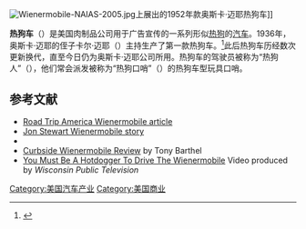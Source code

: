 [[Image:Wienermobile-NAIAS-2005.jpg|thumb]]上展出的1952年款奥斯卡·迈耶热狗车]]

'''热狗车'''（{{lang-en|Wienermobile}}）是美国{{le|奥斯卡·迈耶|Oscar Mayer}}肉制品公司用于广告宣传的一系列形似[[热狗|热狗]]的[[汽车|汽车]]。1936年，奥斯卡·迈耶的侄子卡尔·迈耶（{{lang|en|Carl G. Mayer}}）主持生产了第一款热狗车。<ref>{{cite web |url=http://www.newtondowntowncarshow.com/OscarMayer_Wienermobile1936.jpg |title=1936 Oscar Mayer Wienermobile |deadurl=yes |archiveurl=https://web.archive.org/web/20101013103630/http://www.newtondowntowncarshow.com/OscarMayer_Wienermobile1936.jpg |archivedate=2010-10-13 |accessdate=February 18, 2014}}</ref>此后热狗车历经数次更新换代，直至今日仍为奥斯卡·迈耶公司所用。热狗车的驾驶员被称为“热狗人”（{{lang|en|Hotdogger}}），他们常会派发被称为“热狗口哨”（{{lang|en| Wienerwhistle}}）的热狗车型玩具口哨。

== 参考文献 ==
{{reflist}}
*[http://www.roadtripamerica.com/wheels/oscar.htm Road Trip America Wienermobile article] {{Wayback|url=http://www.roadtripamerica.com/wheels/oscar.htm |date=20181118023432 }}
*[http://carpeperdiem.blogspot.com/2006_01_01_carpeperdiem_archive.html Jon Stewart Wienermobile story] {{Wayback|url=http://carpeperdiem.blogspot.com/2006_01_01_carpeperdiem_archive.html |date=20070704153622 }}
*{{cite web|url=http://www.ifindkarma.com/attic/BARRY/dorks|title=Wienermobile|author=Barry. Dave | archiveurl = https://web.archive.org/web/20120227033313/http://www.ifindkarma.com/attic/BARRY/dorks | archivedate = 2012-02-27}}
*[http://www.curbside.tv/review_single.php?rid=26 Curbside Wienermobile Review] {{Webarchive|url=https://archive.today/20070804070620/http://www.curbside.tv/review_single.php?rid=26 |date=2007-08-04 }} by Tony Barthel
*[http://www.wisconsinlife.org/story/you-must-be-hotdogger-drive-wienermobile You Must Be A Hotdogger To Drive The Wienermobile] {{Wayback|url=http://www.wisconsinlife.org/story/you-must-be-hotdogger-drive-wienermobile |date=20160923141829 }} Video produced by ''Wisconsin Public Television''

[[Category:美国汽车产业|Category:美国汽车产业]]
[[Category:美国商业|Category:美国商业]]